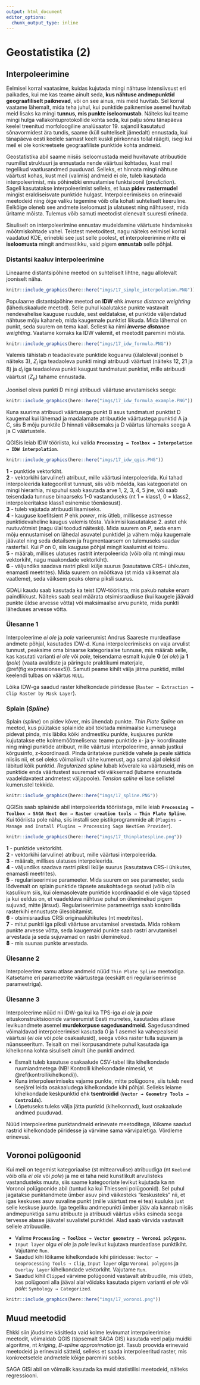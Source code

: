 ```yaml
---
output: html_document
editor_options: 
  chunk_output_type: inline
---
```


# Geostatistika (2) {#geostatistika2}


## Interpoleerimine

Eelmisel korral vaatasime, kuidas kujutada mingi nähtuse intensiivsust eri paikades, kui me kas teame ainult seda, **kus nähtuse andmepunktid geograafiliselt paiknevad**, või on see ainus, mis meid huvitab. Sel korral vaatame lähemalt, mida teha juhul, kui punktide paiknemise asemel huvitab meid lisaks ka mingi **tunnus, mis punkte iseloomustab**. Näiteks kui teame mingi hulga vallakohtuprotokollide kohta seda, kui palju sõnu tänapäeva keelel treenitud morfoloogiline analüsaator 19. sajandil kasutatud sõnavormidest ära tundis, saame (küll suhteliselt jämedalt) ennustada, kui tänapäeva eesti keelele sarnast keelt kuskil piirkonnas tollal räägiti, isegi kui meil ei ole konkreetsete geograafiliste punktide kohta andmeid.

<!-- temperatuur:
E, T, K keskmine õhutemperatuur
E, T, K õhutemperatuur mingil kellaajal
E, T, K, N 20, 25, 30, 35? kraadi-->
<!-- "kõnelema", "rääkima", "tarvis", "vaja" külad ja kaaluks andmepunktide arv kuskilt külast-->
<!-- ei räägi tegelikult punktandmetest, vaid aladest, punktandmed lihtsustavad -->

Geostatistika abil saame niisiis iseloomustada meid huvitavate atribuutide ruumilist struktuuri ja ennustada nende väärtusi kohtades, kust meil tegelikud vaatlusandmed puuduvad. Selleks, et hinnata mingi nähtuse väärtust kohas, kust meil (valimis) andmeid ei ole, tuleb kasutada interpoleerimist, mis põhinebki ennustamise funktsioonil (*prediction*).  
Sageli kasutatakse interpoleerimist selleks, et luua **pidev rastermudel** mingist eraldiseisvate punktide hulgast. Interpoleerimiseks on erinevaid meetodeid ning õige valiku tegemine võib olla kohati suhteliselt keeruline. Eelkõige oleneb see andmete iseloomust ja ulatusest ning nähtusest, mida üritame mõista. Tulemus võib samuti meetodist olenevalt suuresti erineda.  

Sisuliselt on interpoleerimine ennustav mudeldamine väärtuste hindamiseks mõõtmiskohtade vahel. Teistest meetoditest, nagu näiteks eelmisel korral vaadatud KDE, erinebki see just selle poolest, et interpoleerimine mitte **ei iseloomusta** mingit andmestikku, vaid pigem **ennustab** selle põhjal. 

<!--KDE võtab mingi nähtuse esinemissageduse ning muudab selle tiheduseks, aga ei ennusta tihedust punktide vahel, vaid ainult iseloomustab seda. Kuna interpoleerimine aga ennnustab, siis on tegu ka keerukama meetodiga.-->


### Distantsi kaaluv interpoleerimine

Lineaarne distantsipõhine meetod on suhteliselt lihtne, nagu allolevalt jooniselt näha.   

```r
knitr::include_graphics(here::here("imgs/17_simple_interpolation.PNG"))
```

Populaarne distantsipõhine meetod on **IDW** ehk *inverse distance weighting* (läheduskaalude meetod). Selle puhul kaalutakse punkte vastavalt nendevahelise kauguse ruudule, sest eeldatakse, et punktide väljendatud nähtuse mõju kahaneb, mida kaugemale punktist liikuda. Mida lähemal on punkt, seda suurem on tema kaal. Sellest ka nimi *__inverse distance__ weighting*. Vaatame korraks ka IDW valemit, et meetodit paremini mõista. 

```r
knitr::include_graphics(here::here("imgs/17_idw_formula.PNG"))
```

Valemis tähistab *n* teadaolevate punktide koguarvu (ülaloleval joonisel b näiteks 3), *Z~i~* iga teadaoleva punkti mingi atribuudi väärtust (näiteks 12, 21 ja 8) ja *d~i~* iga teadaoleva punkti kaugust tundmatust punktist, mille atribuudi väärtust (*Z~p~*) tahame ennustada.  

Joonisel oleva punkti D mingi atribuudi väärtuse arvutamiseks seega:  

```r
knitr::include_graphics(here::here("imgs/17_idw_formula_example.PNG"))
```

Kuna suurima atribuudi väärtusega punkt B asus tundmatust punktist D kaugemal kui lähemad ja madalamate atribuutide väärtustega punktid A ja C, siis B mõju punktile D hinnati väiksemaks ja D väärtus lähemaks seega A ja C väärtustele.   

QGISis leiab IDW tööriista, kui valida **`Processing → Toolbox → Interpolation → IDW interpolation`**.  

```r
knitr::include_graphics(here::here("imgs/17_idw_qgis.PNG"))
```

**1** - punktide vektorkiht.  
**2** - vektorkihi (arvuline!) atribuut, mille väärtusi interpoleerida. Kui tahad interpoleerida kategoorilist tunnust, siis võib mõelda, kas kategooriatel on mingi hierarhia, mispuhul saab kasutada arve 1, 2, 3, 4, 5 jne, või saab teisendada tunnuse binaarseks 1-0 vastanduseks (nt 1 = klass1, 0 = klass2, interpoleeritakse klass1 esinemise tõenäosust).   
**3** - tuleb vajutada atribuudi lisamiseks.  
**4** - kauguse koefitsient *P* ehk *power*, mis ütleb, millisesse astmesse punktidevaheline kaugus valemis tõsta. Vaikimisi kasutatakse 2. astet ehk ruutuvõtmist (nagu ülal toodud näiteski). Mida suurem on *P*, seda enam mõju ennustamisel on lähedal asuvatel punktidel ja vähem mõju kaugemale jäävatel ning seda detailsem ja fragmentaarsem on tulemuseks saadav rasterfail. Kui *P* on 0, siis kauguse põhjal mingit kaalumist ei toimu.    
**5** - määrab, millises ulatuses rastrit interpoleerida (võib olla nt mingi muu vektorkiht, nagu maakondade vektorkiht).  
**6** - väljundiks saadava rastri piksli külje suurus (kasutatava CRS-i ühikutes, enamasti meetrites). Mida suurem on mõõtkava (st mida väiksemat ala vaatleme), seda väiksem peaks olema piksli suurus.   

GDALi kaudu saab kasutada ka teist IDW-tööriista, mis pakub natuke enam paindlikkust. Näiteks saab seal määrata otsimisraadiuse (kui kaugele jäävaid punkte üldse arvesse võtta) või maksimaalse arvu punkte, mida punkti läheduses arvesse võtta.

<!-- IDW number of nearest points, search radius-->

### Ülesanne 1

Interpoleerime *ei ole* ja *pole* varieerumist Andrus Saareste murdeatlase andmete põhjal, kasutades IDW-d. Kuna interpoleerimiseks on vaja arvulist tunnust, peaksime oma binaarse kategoriaalse tunnuse, mis määrab selle, kas kasutati varianti *ei ole* või *pole*, teisendama esmalt kujule **0** (*ei ole*) ja **1** (*pole*) (vaata avaldiste ja päringute praktikumi materjale, \@ref(fig:expressionsex5)). Samuti peame kihilt välja jätma punktid, millel keelendi tulbas on väärtus `NULL`.    

Lõika IDW-ga saadud raster kihelkondade piiridesse (`Raster → Extraction → Clip Raster by Mask Layer`).  


### Splain (*Spline*)

Splain (*spline*) on pidev kõver, mis ühendab punkte. *Thin Plate Spline* on meetod, kus püütakse splainide abil tekitada minimaalse kumerusega pidevat pinda, mis läbiks kõiki andmestiku punkte, kusjuures punkte kujutatakse ette kolmemõõtmelisena: teame punktide x- ja y- koordinaate ning mingi punktide atribuut, mille väärtusi interpoleerime, annab justkui kõrgusinfo, z-koordinaadi. Pinda üritatakse punktide vahele ja peale sättida niisiis nii, et sel oleks võimalikult vähe kumerust, aga samal ajal oleksid läbitud kõik punktid. *Regularized spline* lubab kõverale ka väärtuseid, mis on punktide enda väärtustest suuremad või väiksemad (lubame ennustada vaadeldavatest andmetest väljapoole). *Tension spline* ei lase sellistel kumerustel tekkida. 

<!--The name "Thin Plate" comes from the fact that a TPS more or less simulates how a thin metal plate would behave if it was forced through the same control points. -->

```r
knitr::include_graphics(here::here("imgs/17_spline.PNG"))
```

<!-- Andmepunktide kaalumine-->


QGISis saab splainide abil interpoleerida tööriistaga, mille leiab **`Processing → Toolbox → SAGA Next Gen → Raster creation tools → Thin Plate Spline`**. Kui tööriista pole näha, siis installi see pistikprogrammide alt (`Plugins → Manage and Install Plugins → Processing Saga NextGen Provider`).   

```r
knitr::include_graphics(here::here("imgs/17_thinplatespline.png"))
```

**1** - punktide vektorkiht.  
**2** - vektorkihi (arvuline) atribuut, mille väärtusi interpoleerida.  
**3** - määrab, millises ulatuses interpoleerida.  
**4** - väljundiks saadava rastri piksli lkülje suurus (kasutatava CRS-i ühikutes, enamasti meetrites).  
**5** - regulariseerimise parameeter. Mida suurem on see parameeter, seda lõdvemalt on splain punktide täpsete asukohtadega seotud (võib olla kasulikum siis, kui olemasolevate punktide koordinaadid ei ole väga täpsed ja kui eeldus on, et vaadeldava nähtuse puhul on üleminekud pigem sujuvad, mitte järsud). Regulariseerimise parameetriga saab kontrollida rasterkihi ennustuste ülesobitamist.    
**6** - otsimisraadius CRSi originaalühikutes (nt meetrites).  
**7** - mitut punkti iga piksli väärtuse arvutamisel arvestada. Mida rohkem punkte arvesse võtta, seda kaugemaid punkte saab rastri arvutamisel arvestada ja seda sujuvamad on rastri üleminekud.  
**8** - mis suunas punkte arvestada.  



### Ülesanne 2

Interpoleerime samu atlase andmeid nüüd `Thin Plate Spline` meetodiga. Katsetame eri parameetrite väärtustega (eeskätt eri regulariseerimise parameetriga).  


### Ülesanne 3

Interpoleerime nüüd nii IDW-ga kui ka TPS-iga *ei ole* ja *pole* eituskonstruktsioonide varieerumist Eesti murretes, kasutades atlase levikuandmete asemel **murdekorpuse sagedusandmeid**. Sagedusandmed võimaldavad interpoleerimisel kasutada 0 ja 1 asemel ka vahepealseid väärtusi (*ei ole* või *pole* osakaalusid), seega võiks raster tulla sujuvam ja nüansseeritum. Teisalt on meil korpusandmete puhul kasutada iga kihelkonna kohta sisuliselt ainult ühe punkti andmed.   

- Esmalt tuleb kasutuse osakaalude CSV-tabel liita kihelkondade ruumiandmetega (NB! Kontrolli kihelkondade nimesid, vt \@ref(kontrollikihelkondi)).  
- Kuna interpoleerimiseks vajame punkte, mitte polügoone, siis tuleb need seejärel leida osakaaludega kihelkondade kihi põhjal. Selleks leiame kihelkondade keskpunktid ehk **tsentroidid** (**`Vector → Geometry Tools → Centroids`**).   
- Lõpetuseks tuleks välja jätta punktid (kihelkonnad), kust osakaalude andmed puuduvad.  

Nüüd interpoleerime punktandmeid erinevate meetoditega, lõikame saadud rastrid kihelkondade piiridesse ja värvime sama värvipaletiga. Võrdleme erinevusi.  



## Voronoi polügoonid

Kui meil on tegemist kategoriaalse (st mittearvulise) atribuudiga (nt `Keelend` võib olla *ei ole* või *pole*) ja me ei taha neid kunstlikult arvulisteks vastandusteks muuta, siis saame kategooriate levikut kujutada ka nn Voronoi polügoonide abil (tuntud ka kui Thiesseni polügoonid). Sel puhul jagatakse punktandmete ümber asuv pind väikesteks "keskusteks" nii, et igas keskuses asuv suvaline punkt (mille väärtust me ei tea) kuuluks just selle keskuse juurde. Iga tegeliku andmepunkti ümber jääv ala kannab niisiis andmepunktiga samu atribuute ja atribuudi väärtus võiks esineda seega tervesse alasse jäävatel suvalistel punktidel. Alad saab värvida vastavalt sellele atribuudile.   
 
- Valime **`Processing → Toolbox → Vector geometry → Voronoi polygons`**.  
- `Input layer` olgu *ei ole* ja *pole* levikut kujutava murdeatlase punktikiht. Vajutame `Run`.  
- Saadud kihi lõikame kihelkondade kihi piiridesse: `Vector → Geoprocessing Tools → Clip`, `Input layer` olgu `Voronoi polygons` ja `Overlay layer` kihelkondade vektorkiht. Vajutame `Run`.  
- Saadud kihil `Clipped` värvime polügoonid vastavalt atribuudile, mis ütleb, kas polügooni alla jääval alal võidaks kasutada pigem varianti *ei ole* või *pole*: `Symbology → Categorized`.  


```r
knitr::include_graphics(here::here("imgs/17_voronoi.png"))
```


## Muud meetodid  

Ehkki siin jõudsime käsitleda vaid kolme levinumat interpoleerimise meetodit, võimaldab QGIS (täpsemalt SAGA GIS) kasutada veel palju muidki algoritme, nt *kriging*, *B-spline approximation* jpt. Tasub proovida erinevaid meetodeid ja erinevaid sätteid, selleks et saada interpoleeritud raster, mis konkreetsetele andmetele kõige paremini sobiks.    


SAGA GISi abil on võimalik kasutada ka muid statistilisi meetodeid, näiteks regressiooni. 
